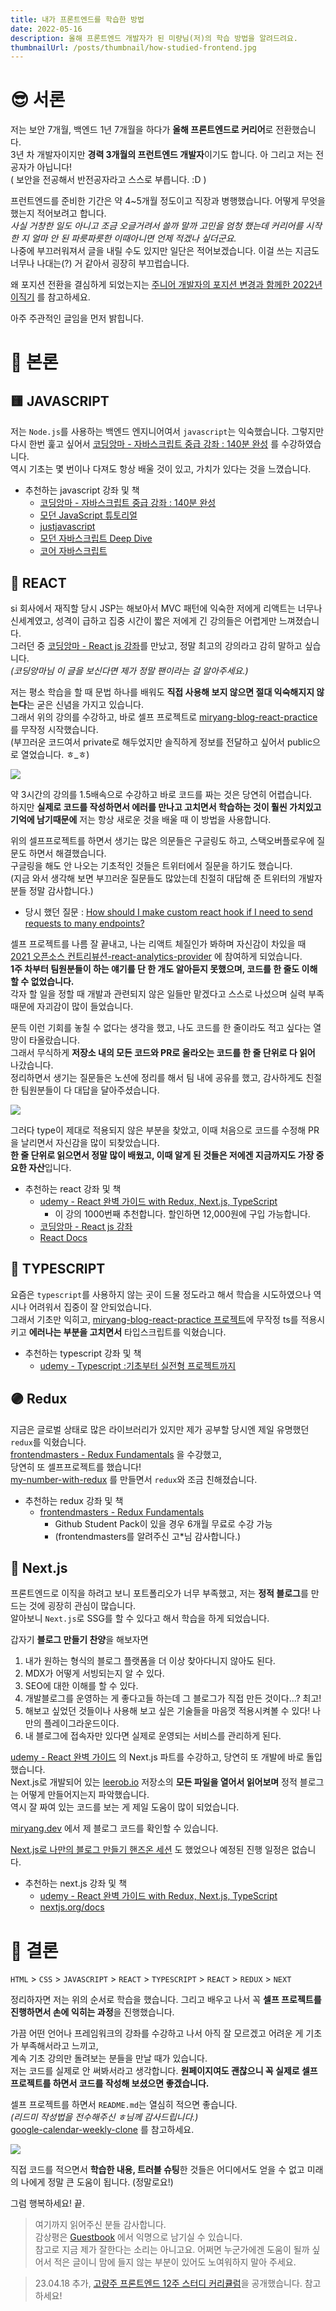 ```yaml
---
title: 내가 프론트엔드를 학습한 방법
date: 2022-05-16
description: 올해 프론트엔드 개발자가 된 미량님(저)의 학습 방법을 알려드려요.
thumbnailUrl: /posts/thumbnail/how-studied-frontend.jpg
---
```


# 😎 서론

저는 보안 7개월, 백엔드 1년 7개월을 하다가 **올해 프론트엔드로 커리어**로 전환했습니다.  
3년 차 개발자이지만 **경력 3개월의 프런트엔드 개발자**이기도 합니다. 아 그리고 저는 전공자가 아닙니다!  
( 보안을 전공해서 반전공자라고 스스로 부릅니다. :D )

프런트엔드를 준비한 기간은 약 4~5개월 정도이고 직장과 병행했습니다. 어떻게 무엇을 했는지 적어보려고 합니다.  
_사실 거창한 일도 아니고 조금 오글거려서 쓸까 말까 고민을 엄청 했는데 커리어를 시작한 지 얼마 안 된 파릇파릇한 이때아니면 언제 적겠나 싶더군요._  
나중에 부끄러워져서 글을 내릴 수도 있지만 일단은 적어보겠습니다. 이걸 쓰는 지금도 너무나 나대는(?) 거 같아서 굉장히 부끄럽습니다.

왜 포지션 전환을 결심하게 되었는지는 [주니어 개발자의 포지션 변경과 함께한 2022년 이직기](https://miryang.dev/blog/2022-change-job) 를 참고하세요.

아주 주관적인 글임을 먼저 밝힙니다.

# 🤩 본론

## 🟨 JAVASCRIPT

저는 `Node.js`를 사용하는 백엔드 엔지니어여서 `javascript`는 익숙했습니다.
그렇지만 다시 한번 훑고 싶어서 [코딩앙마 - 자바스크립트 중급 강좌 : 140분 완성](https://youtu.be/4_WLS9Lj6n4) 를 수강하였습니다.  
역시 기초는 몇 번이나 다져도 항상 배울 것이 있고, 가치가 있다는 것을 느꼈습니다.

- 추천하는 javascript 강좌 및 책
  - [코딩앙마 - 자바스크립트 중급 강좌 : 140분 완성](https://youtu.be/4_WLS9Lj6n4)
  - [모던 JavaScript 튜토리얼](https://ko.javascript.info/)
  - [justjavascript](https://justjavascript.com/)
  - [모던 자바스크립트 Deep Dive](http://book.naver.com/bookdb/book_detail.naver?bid=16710547)
  - [코어 자바스크립트](http://book.naver.com/bookdb/book_detail.naver?bid=15433261)

## 🔵 REACT

si 회사에서 재직할 당시 JSP는 해보아서 MVC 패턴에 익숙한 저에게 리액트는 너무나 신세계였고, 성격이 급하고 집중 시간이 짧은 저에게 긴 강의들은 어렵게만 느껴졌습니다.  
그러던 중 [코딩앙마 - React js 강좌](https://youtube.com/playlist?list=PLZKTXPmaJk8J_fHAzPLH8CJ_HO_M33e7-)를 만났고, 정말 최고의 강의라고 감히 말하고 싶습니다.  
_(코딩앙마님 이 글을 보신다면 제가 정말 팬이라는 걸 알아주세요.)_

저는 평소 학습을 할 때 문법 하나를 배워도 **직접 사용해 보지 않으면 절대 익숙해지지 않는다**는 굳은 신념을 가지고 있습니다.  
그래서 위의 강의를 수강하고, 바로 셀프 프로젝트로 [miryang-blog-react-practice](https://github.com/MiryangJung/miryang-blog-react-practice) 를 무작정 시작했습니다.  
(부끄러운 코드여서 private로 해두었지만 솔직하게 정보를 전달하고 싶어서 public으로 열었습니다. ㅎ\_ㅎ)

![](https://camo.githubusercontent.com/9497f8670414fb62e159d28913ae80535a59c65dca75c2f3232d44d8737e6e16/68747470733a2f2f692e6962622e636f2f72784277336a702f686f6d652e706e67)

약 3시간의 강의를 1.5배속으로 수강하고 바로 코드를 짜는 것은 당연히 어렵습니다.  
하지만 **실제로 코드를 작성하면서 에러를 만나고 고치면서 학습하는 것이 훨씬 가치있고 기억에 남기때문에** 저는 항상 새로운 것을 배울 때 이 방법을 사용합니다.

위의 셀프프로젝트를 하면서 생기는 많은 의문들은 구글링도 하고, 스택오버플로우에 질문도 하면서 해결했습니다.  
구글링을 해도 안 나오는 기초적인 것들은 트위터에서 질문을 하기도 했습니다.  
(지금 와서 생각해 보면 부끄러운 질문들도 많았는데 친절히 대답해 준 트위터의 개발자분들 정말 감사합니다.)

- 당시 했던 질문 : [How should I make custom react hook if I need to send requests to many endpoints?](https://stackoverflow.com/questions/68317220/how-should-i-make-custom-react-hook-if-i-need-to-send-requests-to-many-endpoints)

셀프 프로젝트를 나름 잘 끝내고, 나는 리액트 체질인가 봐하며 자신감이 차있을 때 [2021 오픈소스 컨트리뷰션-react-analytics-provider](https://www.oss.kr/contribution_academy_project/show/4a38f9ce-abab-4594-aefc-19064a12527d) 에 참여하게 되었습니다.  
**1주 차부터 팀원분들이 하는 얘기를 단 한 개도 알아듣지 못했으며, 코드를 한 줄도 이해할 수 없었습니다.**  
각자 할 일을 정할 때 개발과 관련되지 않은 일들만 맡겠다고 스스로 나섰으며 실력 부족 때문에 자괴감이 많이 들었습니다.

문득 이런 기회를 놓칠 수 없다는 생각을 했고, 나도 코드를 한 줄이라도 적고 싶다는 열망이 타올랐습니다.  
그래서 무식하게 **저장소 내의 모든 코드와 PR로 올라오는 코드를 한 줄 단위로 다 읽어** 나갔습니다.  
정리하면서 생기는 질문들은 노션에 정리를 해서 팀 내에 공유를 했고, 감사하게도 친절한 팀원분들이 다 대답을 달아주셨습니다.

![](/posts/how-studied-frontend/rap-notion.png)

그러다 type이 제대로 적용되지 않은 부분을 찾았고, 이때 처음으로 코드를 수정해 PR을 날리면서 자신감을 많이 되찾았습니다.  
**한 줄 단위로 읽으면서 정말 많이 배웠고, 이때 알게 된 것들은 저에겐 지금까지도 가장 중요한 자산**입니다.

- 추천하는 react 강좌 및 책
  - [udemy - React 완벽 가이드 with Redux, Next.js, TypeScript](https://www.udemy.com/course/best-react/)
    - 이 강의 1000번째 추천합니다. 할인하면 12,000원에 구입 가능합니다.
  - [코딩앙마 - React js 강좌](https://youtube.com/playlist?list=PLZKTXPmaJk8J_fHAzPLH8CJ_HO_M33e7-)
  - [React Docs](https://beta.reactjs.org/)

## 🔷 TYPESCRIPT

요즘은 `typescript`를 사용하지 않는 곳이 드물 정도라고 해서 학습을 시도하였으나 역시나 어려워서 집중이 잘 안되었습니다.  
그래서 기초만 익히고, [miryang-blog-react-practice 프로젝트](https://github.com/MiryangJung/miryang-blog-react-practice)에 무작정 ts를 적용시키고 **에러나는 부분을 고치면서** 타입스크립트를 익혔습니다.

- 추천하는 typescript 강좌 및 책
  - [udemy - Typescript :기초부터 실전형 프로젝트까지](https://www.udemy.com/course/best-typescript-21/)

## 🟣 Redux

지금은 글로벌 상태로 많은 라이브러리가 있지만 제가 공부할 당시엔 제일 유명했던 `redux`를 익혔습니다.  
[frontendmasters - Redux Fundamentals](https://frontendmasters.com/courses/redux-fundamentals/) 을 수강했고,  
당연히 또 셀프프로젝트를 했습니다!  
[my-number-with-redux](https://github.com/MiryangJung/my-number-with-redux) 를 만들면서 `redux`와 조금 친해졌습니다.

- 추천하는 redux 강좌 및 책
  - [frontendmasters - Redux Fundamentals](https://frontendmasters.com/courses/redux-fundamentals/)
    - Github Student Pack이 있을 경우 6개월 무료로 수강 가능
    - (frontendmasters를 알려주신 고\*님 감사합니다.)

## 🔳 Next.js

프론트엔드로 이직을 하려고 보니 포트폴리오가 너무 부족했고, 저는 **정적 블로그**를 만드는 것에 굉장히 관심이 많습니다.  
알아보니 `Next.js`로 SSG를 할 수 있다고 해서 학습을 하게 되었습니다.

갑자기 **블로그 만들기 찬양**을 해보자면

1. 내가 원하는 형식의 블로그 플랫폼을 더 이상 찾아다니지 않아도 된다.
2. MDX가 어떻게 서빙되는지 알 수 있다.
3. SEO에 대한 이해를 할 수 있다.
4. 개발블로그를 운영하는 게 좋다고들 하는데 그 블로그가 직접 만든 것이다...? 최고!
5. 해보고 싶었던 것들이나 사용해 보고 싶은 기술들을 마음껏 적용시켜볼 수 있다! 나만의 플레이그라운드이다.
6. 내 블로그에 접속자만 있다면 실제로 운영되는 서비스를 관리하게 된다.

[udemy - React 완벽 가이드](https://www.udemy.com/course/best-react/) 의 Next.js 파트를 수강하고, 당연히 또 개발에 바로 돌입했습니다.  
Next.js로 개발되어 있는 [leerob.io](https://github.com/leerob/leerob.io) 저장소의 **모든 파일을 열어서 읽어보며** 정적 블로그는 어떻게 만들어지는지 파악했습니다.  
역시 잘 짜여 있는 코드를 보는 게 제일 도움이 많이 되었습니다.

[miryang.dev](https://github.com/MiryangJung/miryang.dev) 에서 제 블로그 코드를 확인할 수 있습니다.

[Next.js로 나만의 블로그 만들기 핸즈온 세션](https://event-us.kr/miryang/event/42689) 도 했었으나 예정된 진행 일정은 없습니다.

- 추천하는 next.js 강좌 및 책
  - [udemy - React 완벽 가이드 with Redux, Next.js, TypeScript](https://www.udemy.com/course/best-react/)
  - [nextjs.org/docs](https://nextjs.org/docs/getting-started)

# 🥳 결론

`HTML` > `CSS` > `JAVASCRIPT` > `REACT` > `TYPESCRIPT` > `REACT` > `REDUX` > `NEXT`

정리하자면 저는 위의 순서로 학습을 했습니다. 그리고 배우고 나서 꼭 **셀프 프로젝트를 진행하면서 손에 익히는 과정**을 진행했습니다.

가끔 어떤 언어나 프레임워크의 강좌를 수강하고 나서 아직 잘 모르겠고 어려운 게 기초가 부족해서라고 느끼고,  
계속 기초 강의만 돌려보는 분들을 만날 때가 있습니다.  
저는 코드를 실제로 안 써봐서라고 생각합니다. **원페이지여도 괜찮으니 꼭 실제로 셀프 프로젝트를 하면서 코드를 작성해 보셨으면 좋겠습니다.**

셀프 프로젝트를 하면서 `README.md`는 열심히 적으면 좋습니다.  
_(리드미 작성법을 전수해주신 ㅎ님께 감사드립니다.)_  
[google-calendar-weekly-clone](https://github.com/MiryangJung/google-calendar-weekly-clone) 를 참고하세요.

![](/posts/how-studied-frontend/readme.png)

직접 코드를 적으면서 **학습한 내용, 트러블 슈팅**한 것들은 어디에서도 얻을 수 없고 미래의 나에게 정말 큰 도움이 됩니다. (정말로요!)

그럼 행복하세요! 끝.

> 여기까지 읽어주신 분들 감사합니다.  
> 감상평은 [Guestbook](https://miryang.dev/guestbook) 에서 익명으로 남기실 수 있습니다.  
> 참고로 지금 제가 잘한다는 소리는 아니고요. 어쩌면 누군가에겐 도움이 될까 싶어서 적은 글이니 맘에 들지 않는 부분이 있어도 노여워하지 말아 주세요.

> 23.04.18 추가, [고량주 프론트엔드 12주 스터디 커리큘럼](https://github.com/GoRyangJu/curriculum)을 공개했습니다. 참고하세요!
